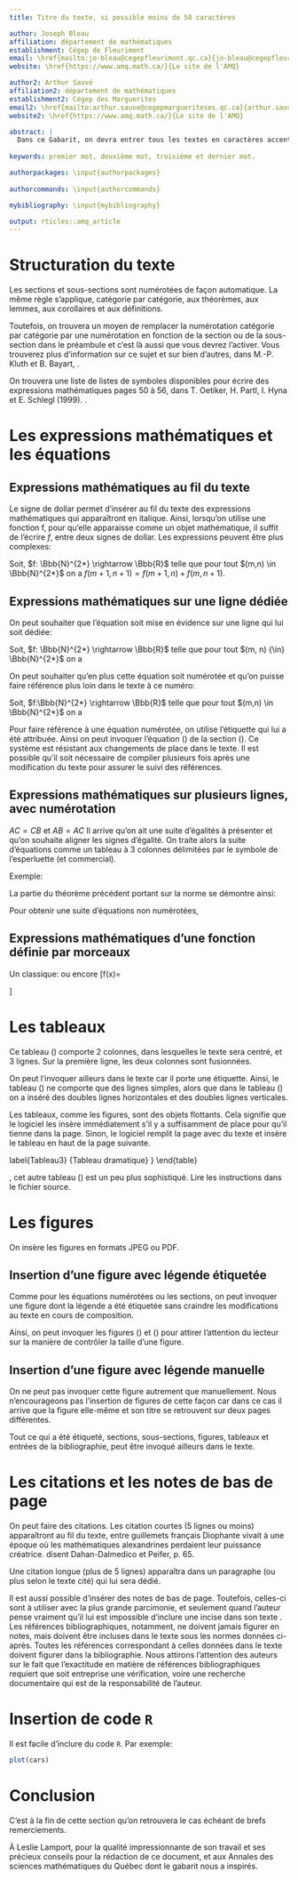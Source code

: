 ```yaml
---
title: Titre du texte, si possible moins de 50 caractères

author: Joseph Bleau
affiliation: département de mathématiques
establishment: Cégep de Fleurimont
email: \href{mailto:jo-bleau@cegepfleurimont.qc.ca}{jo-bleau@cegepfleurimont.qc.ca}
website: \href{https://www.amq.math.ca/}{Le site de l'AMQ}

author2: Arthur Sauvé
affiliation2: département de mathématiques
establishment2: Cégep des Marguerites
email2: \href{mailto:arthur.sauve@cegepmargueriteses.qc.ca}{arthur.sauve@cegepmargueriteses.qc.ca}
website2: \href{https://www.amq.math.ca/}{Le site de l'AMQ}

abstract: |
  Dans ce Gabarit, on devra entrer tous les textes en caractères accentués, comme à l'habitude\footnote{Si vous utilisez les accents habituels, vous nous rendez le grand service de nous éviter d'avoir à modifier un texte qui ne les utiliserait pas.}. Le résumé apparaît ici. Long d'au maximum 100 mots, il peut contenir des expressions en  \emph{italique}, en \textbf{caractères gras} ou en \textsc{petites capitales}. On peut aussi utiliser des symboles particuliers comme $\Bbb{R}$, $\mathscr{F}$ ou encore $\mathscr{P}(E)$ et même des expressions mathématiques comme $f_k(x)=a x^2+bx+c$, ou encore à  l'ensemble $\mathfrak{F}$ des formules du système formel $\mathfrak{L}$ est bien défini. Il est possible de reculer dans le temps. Ainsi, on peut parler du \siecle{1} siècle de notre ère ou des \siecle{20} et \siecle{21} siècles.
  
keywords: premier mot, deuxième mot, troisième et dernier mot.

authorpackages: \input{authorpackages}
  
authorcommands: \input{authorcommands}

mybibliography: \input{mybibliography}

output: rticles::amq_article
---
```


# Structuration du texte \label{sec1}

\begin{definition}
On appelle section toute partie du texte incluse entre une annonce de section et la suivante. La même convention s'applique aux sous-sections.
\end{definition}

Les sections et sous-sections sont numérotées de façon automatique. La même règle s'applique, catégorie par catégorie, aux théorèmes, aux lemmes, aux corollaires et aux définitions.

Toutefois, on trouvera un moyen de remplacer la numérotation catégorie par catégorie par une numérotation en fonction de la section ou de la sous-section dans le préambule et c'est là aussi que vous devrez l'activer. Vous trouverez plus d'information sur ce sujet et sur bien d'autres, dans M.-P. Kluth et B. Bayart, \emph{FAQ \LaTeX~de l'équipe Grappa}\cite{faq}.

On trouvera une liste de listes de symboles disponibles pour écrire des expressions mathématiques pages 50 à 56, dans T. Oetiker, H. Partl, I. Hyna et E. Schlegl (1999). \emph{Une courte (?) introduction à \LaTeXe, ou  \LaTeXe~en 88 minutes}  \cite{oeti}.

# Les expressions mathématiques et les équations \label{sec2}

## Expressions mathématiques au fil du texte \label{fil}

Le signe de dollar permet d'insérer au fil du texte des expressions mathématiques qui apparaîtront en italique. Ainsi, lorsqu'on utilise une fonction f, pour qu'elle apparaisse comme un objet mathématique, il suffit de l'écrire $f$, entre deux signes de dollar. Les expressions peuvent être plus complexes:

Soit, $f: \Bbb{N}^{2*} \rightarrow \Bbb{R}$ telle que pour tout 
$(m,n) \in \Bbb{N}^{2*}$ on a 
$f(m+1,n+1) = f(m+1,n) + f(m,n+1)$.

## Expressions mathématiques sur une ligne dédiée \label{dediee}

On peut souhaiter que l'équation soit mise en évidence sur une ligne qui lui soit dédiée:

Soit, 
$f: \Bbb{N}^{2*} \rightarrow \Bbb{R}$ telle que pour tout $(m, n) {\in} \Bbb{N}^{2*}$ on a
\begin{equation*}
f(m+1,n+1) = f(m+1,n) \qquad+ f(m,n+1).
\end{equation*}

On peut souhaiter qu'en plus cette équation soit numérotée et qu'on puisse faire référence plus loin dans le texte à ce numéro:

Soit, 
$f:\Bbb{N}^{2*} \rightarrow \Bbb{R}$ telle que pour tout $(m,n) \in \Bbb{N}^{2*}$ on a
\begin{equation}
f(m+1,n+1) = f(m+1,n) + f(m,n+1). \label{recur}
\end{equation}

Pour faire référence à une équation numérotée, on utilise l'étiquette qui lui a été attribuée. Ainsi on peut invoquer l'équation (\ref{recur}) de la section (\ref{dediee}). Ce système est résistant aux changements de place dans le texte. Il est possible qu'il soit nécessaire de compiler plusieurs fois après une modification du texte pour assurer le suivi des références.

## Expressions mathématiques sur plusieurs lignes, avec numérotation  \label{numero}

$AC=CB$ et $AB=AC$
Il arrive qu'on ait une suite d'égalités à présenter et qu'on souhaite aligner les signes d'égalité.
On traite alors la suite d'équations comme un tableau à 3 colonnes délimitées  par le symbole de l'esperluette (et commercial).

Exemple:

\begin{theorem} Si $\vv{v} \neq \vv{0}$, alors le vecteur $\frac{1}{\| \vv{v}\|}\vv{v}$, que l'on écrit parfois $\frac{\vv{v}}{\| \vv{v}\|}$, est un vecteur unitaire de même direction et de même sens que $\vv{v}$.
\end{theorem}

La partie du théorème précédent portant sur la norme se démontre ainsi:

\begin{proof}
\begin{eqnarray}
\Big\|{\frac{1}{\| \vv{v}\|}\vv{v}} \Big\|&=& \Big |\frac{1}{\| \vv{v}\|} \Big |\| \vv{v}\|\label{norme}\\
&=&\frac{1}{\| \vv{v}\|}\| \vv{v}\|  \nonumber\\
&=&\frac{\| \vv{v}\|}{\| \vv{v}\|} \nonumber\\
&=&1 \label{nombre}
\end{eqnarray}
La comparaison des équations (\ref{norme}) et (\ref{nombre}) démontre le théorème.\end{proof}

Pour obtenir une suite d'équations non numérotées,

\begin{eqnarray*}
\Big\|{\frac{1}{\| \vv{v}\|}\vv{v}} \Big\|&=& \Big |\frac{1}{\| \vv{v}\|} \Big |\| \vv{v}\| \\
&=&\frac{1}{\| \vv{v}\|}\| \vv{v}\| \\
&=&\frac{\| \vv{v}\|}{\| \vv{v}\|} \\
&=&1
\end{eqnarray*}

## Expressions mathématiques d'une fonction définie par morceaux  \label{morceaux}

Un classique:
\begin{definition}
On appelle valeur absolue la fonction
{f}: $\Bbb{R} \rightarrow \Bbb{R}_+$ définie par
\[f(x)=
\begin{cases}
\;\;x & \text{, si } x \geq 0 \\
-x & \text{, sinon}.
\end{cases}
\]
\end{definition}

ou encore
\[f(x)=
\begin{cases}
\; \;x & \text{, si } x > 0, \\
\; \;0& \text{, si } x = 0, \\
-x & \text{, \emph{sinon}}.
\end{cases}
\]

# Les tableaux \label{tab}

\bigskip

Ce tableau (\ref{Tableau1}) comporte 2 colonnes, dans lesquelles le texte sera centré, et 3 lignes.
Sur la première ligne, les deux colonnes sont fusionnées.

 \begin{table}[ht]
\begin{center}
\begin{tabular}{|c|c|}
\hline
\multicolumn{2}{|c|}{Tableau}\\
\hline
Cellule 1&Cellule 2\\
\hline
Cellule 3&Cellule 4\\
\hline
\end{tabular}
\end{center}
\caption{ \label{Tableau1} {Modèle de tableau dans l'environnement table} }
\end{table}

On peut l'invoquer ailleurs dans le texte car il porte une étiquette. Ainsi, le tableau (\ref{Tableau1}) ne comporte que des lignes simples, alors que dans le tableau (\ref{Tableau2}) on a inséré des doubles lignes horizontales et des doubles lignes verticales.

 \begin{table}[ht]
\begin{center}
\begin{tabular}{|l||r| c| c| c| c|| c c|}
 \hline
 Nom &  Prénom & Institution & Article &  & &  &  \\ \hline \hline
   Fayard & Clotilde & École maternelle de la Métare& La maquette & 3 & 4& 5 & 6 \\ \hline
   1 &1& 2 & 3 & 4& 5& 6 &  0 \\ \hline
   1 &1& 2 & 3 & 4& 5& 6 &  0 \\ \hline
   1 &1& 2 & 3 & 4& 5& 6 &  0 \\ \hline
   1 &1& 2 & 3 & 4& 5& 6 &  0 \\ \hline

\end{tabular}
\end{center}
\caption{ \label{Tableau2} {Autre modèle de tableau dans l'environnement table} }
\end{table}


Les tableaux, comme les figures, sont des objets flottants. Cela signifie que le logiciel les insère immédiatement s'il y a suffisamment de place pour qu'il tienne dans la page. Sinon, le logiciel remplit la page avec du texte et insère le tableau en haut de la page suivante.


\begin{table}[ht]
\begin{flushright}
\begin{tabular}{ll}\
Estragon.   & -  Allons-nous-en. \\
~Vladimir.   & -  On ne peut pas. \\
~Estragon.   & -  Pourquoi ? \\
~Vladimir. & -  On attend Godot. \\
 \multicolumn{2}{r}{~~~~~~Samuel Beckett, \begin{itshape} En attendant Godot \end{itshape}} \\
 \end{tabular}
 \end{flushright}
\caption{ \label{Tableau3} {Tableau dramatique} }
\end{table}

\textsc{Attention}, cet autre tableau (\ref{tab:template}) est un peu plus sophistiqué. Lire les instructions dans le fichier source.
\bigskip

\begin{table}
\centering
\begin{tabular}{lccccc}
\toprule
& \multicolumn{5}{c}{Milieu de croissance} \\
\cmidrule(l){2-6}
Variété & 1 & 2 & 3 & 4 & 5\\
\midrule
GDS1002 & 0.962 & 0.821 & 0.356 & 0.682 & 0.801\\ 	% Contenu de la ligne no 1
NWN652 & 0.981 & 0.891 & 0.527 & 0.574 & 0.984\\ 	  % Contenu de la ligne no 2
PPD234 & 0.915 & 0.936 & 0.491 & 0.276 & 0.965\\ 		% Contenu de la ligne no 3
JSB126 & 0.828 & 0.827 & 0.528 & 0.518 & 0.926\\		% Contenu de la ligne no 4
JSB724 & 0.916 & 0.933 & 0.482 & 0.644 & 0.937\\ 		% Contenu de la ligne no 5
\midrule
\midrule
Taux moyen & 0.920 & 0.882 & 0.477 & 0.539 & 0.923\\
\bottomrule
\end{tabular}
\caption{Texte de la légende}
\label{tab:template}
\end{table}

# Les figures \label{fig}

On insère les figures en formats JPEG ou PDF.

## Insertion d'une figure avec légende étiquetée \label{fig+eti}

\begin{figure}[ht]
\centerline{\includegraphics[scale=.8]{pics/Figure1}} \caption{ \label{Modele figure1} Modèle d'une figure enregistrée en format JPEG avec légende étiquetée }
\end{figure}

\begin{figure}[ht]
\centerline{\includegraphics[scale=.99]{pics/Figure2}} \caption{ \label{Modele figure2} Modèle d'une figure enregistrée en format PDF avec  légende étiquetée}
\end{figure}

Comme pour les équations numérotées ou les sections, on peut invoquer une figure dont la légende a été étiquetée sans craindre les modifications au texte en cours de composition.

Ainsi, on peut invoquer les figures (\ref{Modele figure1}) et (\ref{Modele figure2}) pour attirer l'attention du lecteur sur la manière de contrôler la taille d'une figure.

## Insertion d'une figure avec légende manuelle \label{leg+manu}

\begin{center}
\includegraphics[scale=.99]{pics/Figure1}\\
{\small \textsc{Figure 3} -- Modèle d'une figure avec légende manuelle}
\end{center}

On ne peut pas invoquer cette figure autrement que manuellement. Nous n'encourageons pas l'insertion de figures de cette façon car dans ce cas il arrive que la figure elle-même et son titre se retrouvent sur deux pages différentes.

Tout ce qui a été étiqueté, sections, sous-sections, figures, tableaux et entrées de la bibliographie, peut être invoqué ailleurs dans le texte.

# Les citations et les notes de bas de page \label{sec5}

On peut faire des citations. Les citation courtes (5 lignes ou moins) apparaîtront au fil du texte, entre guillemets français \og Diophante vivait à une époque où les mathématiques alexandrines perdaient leur puissance créatrice.\fg\ disent Dahan-Dalmedico et Peifer\cite{daha}, p. 65.

Une citation longue (plus de 5 lignes) apparaîtra dans un paragraphe (ou plus selon le texte cité) qui lui sera dédié.

\begin{quote}  Avec Diophante, un nouveau chapitre des mathématiques s'ouvre et il est impossible de mettre en lumière le courant dont il est l'aboutissement. La vie de Diophante est très peu connue, et la période précise pendant laquelle il a vécu reste contestée (\siecle{3} siècle après J.-C.). Sa grande oeuvre, {\ les Arithmétiques}, devait comprendre, d'après ce qu'il écrit lui-même dans l'introduction, treize livres.

 Depuis le \siecle{16} siècle, seuls six livres étaient connus. Ils provenaient d'un manuscrit grec découvert en 1464 par Regiomontanus à Venise, qui était la copie d'un manuscrit plus ancien.(Dahan-Dalmedico et Peifer\cite{daha}, p. 72)\end{quote}

Il est aussi possible d'insérer des notes de bas de page. Toutefois, celles-ci sont à utiliser avec la plus grande parcimonie, et seulement quand l'auteur pense vraiment qu'il lui est impossible d'inclure une incise dans son texte \footnote {Un texte de 10 pages avec 12 notes de bas de page n'est pas acceptable.}. Les références bibliographiques, notamment, ne doivent jamais figurer en notes, mais doivent être incluses dans le texte sous les normes données ci-après. Toutes les références correspondant à celles données dans le texte doivent figurer dans la bibliographie. Nous attirons l'attention des auteurs sur le fait que l'exactitude en matière de références bibliographiques requiert que soit entreprise une vérification, voire une recherche documentaire qui est de la responsabilité de l'auteur.

# Insertion de code `R`

Il est facile d'inclure du code `R`. Par exemple:
```r
plot(cars)
```

# Conclusion \label{sec6}

C'est à la fin de cette section qu'on retrouvera le cas échéant de brefs remerciements.

\emph{Remerciements}
À Leslie Lamport\cite{lamp}, pour la qualité impressionnante de son travail et ses précieux conseils pour la rédaction de ce document, et aux Annales des sciences mathématiques du Québec dont le gabarit nous a inspirés.

